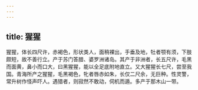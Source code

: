 ```yaml
---
---
---
```

title: 猩猩
---



猩猩，体长四尺许，赤褐色，形状类人，面稍裸出，手垂及地，牡者颚有须，下肢颇短，故不善行立。产于苏门答腊、婆罗洲诸岛。其产于非洲者，长五尺许，毛黑而面黄，鼻小而口大，曰黑猩猩，能以全足底附地直立。又大猩猩长七尺，尝至我国。青海所产之猩猩，毛黑褐色，牝者唇赤如朱，长仅二尺余，无巨种。性灵警，常升树作怪声吓人。遇猎者，则寂然不敢动，伺机而遁。多产于那木山一带。